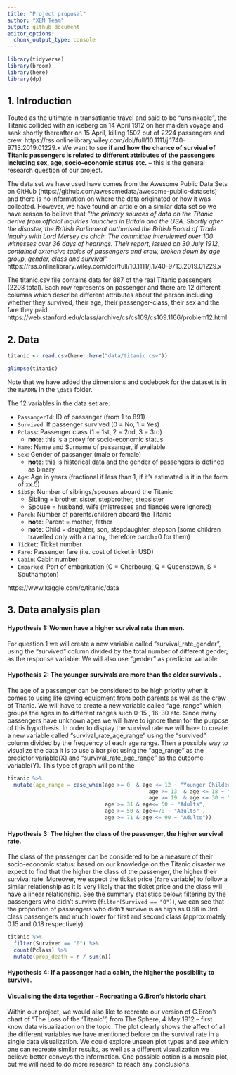 ```yaml
---
title: "Project proposal"
author: "XEM Team"
output: github_document
editor_options: 
  chunk_output_type: console
---
```


```r
library(tidyverse)
library(broom)
library(here)
library(dp)

```

## 1. Introduction

Touted as the ultimate in transatlantic travel and said to be “unsinkable”, the Titanic collided with an iceberg on 14 April 1912 on her maiden voyage and sank shortly thereafter on 15 April, killing 1502 out of 2224 passengers and crew. https://rss.onlinelibrary.wiley.com/doi/full/10.1111/j.1740-9713.2019.01229.x We want to see **if and how the chance of survival of Titanic passengers is related to different attributes of the passengers including sex, age, socio-economic status etc.** -- this is the general research question of our project. 

The data set we have used have comes from the Awesome Public Data Sets on GitHub (https://github.com/awesomedata/awesome-public-datasets) and there is no information on where the data originated or how it was collected. However, we have found an article on a similar data set so we have reason to believe that *"the primary sources of data on the Titanic derive from official inquiries launched in Britain and the USA. Shortly after the disaster, the British Parliament authorised the British Board of Trade Inquiry with Lord Mersey as chair. The committee interviewed over 100 witnesses over 36 days of hearings. Their report, issued on 30 July 1912, contained extensive tables of passengers and crew, broken down by age group, gender, class and survival"* https://rss.onlinelibrary.wiley.com/doi/full/10.1111/j.1740-9713.2019.01229.x 

The titanic.csv file contains data for 887 of the real Titanic passengers (2208 total). Each row represents on passenger and there are 12 different columns which describe different attributes about the person including whether they survived, their age, their passenger-class, their sex and the fare they paid. https://web.stanford.edu/class/archive/cs/cs109/cs109.1166/problem12.html

## 2. Data

```r
titanic <- read.csv(here::here("data/titanic.csv"))

glimpse(titanic)
```

Note that we have added the dimensions and codebook for the dataset is in the `README` in the `\data` folder. 

The 12 variables in the data set are:

* `PassangerId`: ID of passanger (from 1 to 891)
* `Survived`: If passenger survived (0 = No, 1 = Yes)
* `Pclass`: Passenger class (1 = 1st, 2 = 2nd, 3 = 3rd) 
  + **note**: this is a proxy for socio-economic status
* `Name`: Name and Surname of passanger, if available
* `Sex`: Gender of passanger (male or female)
  + **note**: this is historical data and the gender of passengers is defined as binary
* `Age`: Age in years (fractional if less than 1, if it's estimated is it in the form of xx.5)
* `SibSp`: Number of siblings/spouses aboard the Titanic
  + Sibling = brother, sister, stepbrother, stepsister
  + Spouse = husband, wife (mistresses and fiancés were ignored)
* `Parch`: Number of parents/children aboard the Titanic
  + **note**: Parent = mother, father
  + **note**: Child = daughter, son, stepdaughter, stepson (some children travelled only with a nanny, therefore parch=0 for them)
* `Ticket`: Ticket number
* `Fare`: Passenger fare (i.e. cost of ticket in USD)
* `Cabin`: Cabin number
* `Embarked`: Port of embarkation (C = Cherbourg, Q = Queenstown, S = Southampton)

https://www.kaggle.com/c/titanic/data


## 3. Data analysis plan
#### Hypothesis 1: Women have a higher survival rate than men. 
For question 1 we will create a new variable called "survival_rate_gender", using the "survived" column divided by the total number of different gender, as the response variable. We will also use "gender" as predictor variable. 

#### Hypothesis 2: The younger survivals are more than the older survivals  . 
The age of a passenger can be considered to  be high priority when it comes to using life saving equipment from both parents as well as the crew of Titanic. We will have to create a new variable called "age_range" which groups the ages in to different ranges such 0-15 , 16-30 etc. Since many passengers have unknown ages we will have to ignore them for the purpose of this hypothesis. In order to display the survival rate we will have to create a new variable called "survival_rate_age_range" using the "survived" column  divided by the frequency of each age range. Then a possible way to visualize the data it is to use a bar plot using the "age_range" as the predictor variable(X) and "survival_rate_age_range" as the outcome variable(Y). This type of graph will point the 
```r
titanic %>%
  mutate(age_range = case_when(age >= 0  & age <= 12 ~ "Younger Childern",
                                             age >= 13  & age <= 18 ~ "Teenagers",
                                             age >= 19  & age <= 30 ~ "Young Adults",
                               age >= 31 & age<= 50 ~ "Adults",
                               age >= 50 & age<=70 ~ "Adults" ,
                               age >= 71 & age <= 90 ~ "Adults"))

```




#### Hypothesis 3: The higher the class of the passenger, the higher survival rate. 
The class of the passenger can be considered to be a measure of their socio-economic status: based on our knowledge on the Titanic disaster we expect to find that the higher the class of the passenger, the higher their survival rate. Moreover, we expect the ticket price (`fare` variable) to follow a similar relationship as it is very likely that the ticket price and the class will have a linear relationship. See the summary statistics below: filtering by the passengers who didn't survive (`filter(Survived == "0")`), we can see that the proportion of passengers who didn't survive is as high as 0.68 in 3rd class passengers and much lower for first and second class (approximately 0.15 and 0.18 respectively). 

```r
titanic %>%
  filter(Survived == "0") %>%
  count(Pclass) %>%
  mutate(prop_death = n / sum(n)) 
```


#### Hypothesis 4: If a passenger had a cabin, the higher the possibility to survive. 



#### Visualising the data together -- Recreating a G.Bron's historic chart 
Within our project, we would also like to recreate our version of G.Bron's chart of “The Loss of the ‘Titanic'”, from The Sphere, 4 May 1912 -- first know data visualization on the topic. The plot clearly shows the affect of all the different variables we have mentioned before on the survival rate in a single data visualization. We could explore unseen plot types and see which one can recreate similar results, as well as a different visualization we believe better conveys the information. One possible option is a mosaic plot, but we will need to do more research to reach any conclusions.




